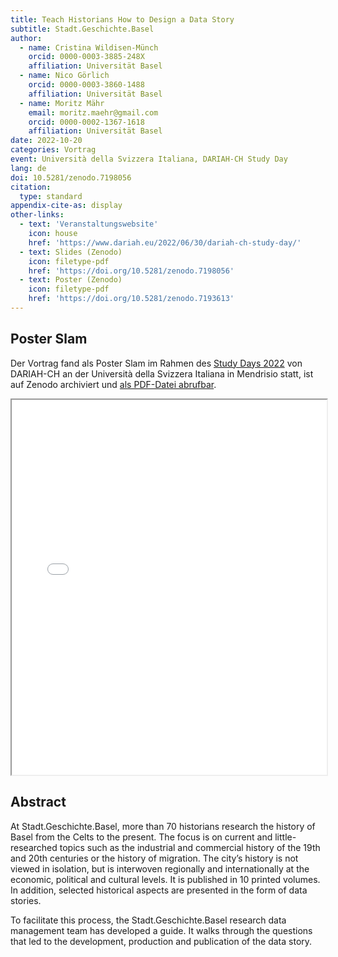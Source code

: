 ```yaml
---
title: Teach Historians How to Design a Data Story
subtitle: Stadt.Geschichte.Basel
author:
  - name: Cristina Wildisen-Münch
    orcid: 0000-0003-3885-248X
    affiliation: Universität Basel
  - name: Nico Görlich
    orcid: 0000-0003-3860-1488
    affiliation: Universität Basel
  - name: Moritz Mähr
    email: moritz.maehr@gmail.com
    orcid: 0000-0002-1367-1618
    affiliation: Universität Basel
date: 2022-10-20
categories: Vortrag
event: Università della Svizzera Italiana, DARIAH-CH Study Day
lang: de
doi: 10.5281/zenodo.7198056
citation:
  type: standard
appendix-cite-as: display
other-links:
  - text: 'Veranstaltungswebsite'
    icon: house
    href: 'https://www.dariah.eu/2022/06/30/dariah-ch-study-day/'
  - text: Slides (Zenodo)
    icon: filetype-pdf
    href: 'https://doi.org/10.5281/zenodo.7198056'
  - text: Poster (Zenodo)
    icon: filetype-pdf
    href: 'https://doi.org/10.5281/zenodo.7193613'
---
```


## Poster Slam

Der Vortrag fand als Poster Slam im Rahmen des [Study Days 2022](https://www.dariah.ch/study-day-2023/) von DARIAH-CH an der Università della Svizzera Italiana in Mendrisio statt, ist auf Zenodo archiviert und [als PDF-Datei abrufbar](https://doi.org/10.5281/zenodo.10003519).

::: {.callout-tip title="Präsentation anzeigen" icon="false" collapse="true"}

<iframe src="/assets/files/20221020-MuenchWildisen_Goerlich_Maehr-How_to_teach.pdf" width="100%" height="600px" loading="lazy" allowfullscreen title="Teach Historians How to Design a Data Story">

This browser does not support PDFs. Please download the PDF <a href="/assets/files/20221020-MuenchWildisen_Goerlich_Maehr-How_to_teach.pdf">download the PDF</a> to view it.

</iframe>
:::

## Abstract

At Stadt.Geschichte.Basel, more than 70 historians research the history of Basel from the Celts to the present. The focus is on current and little-researched topics such as the industrial and commercial history of the 19th and 20th centuries or the history of migration. The city's history is not viewed in isolation, but is interwoven regionally and internationally at the economic, political and cultural levels. It is published in 10 printed volumes. In addition, selected historical aspects are presented in the form of data stories.

To facilitate this process, the Stadt.Geschichte.Basel research data management team has developed a guide. It walks through the questions that led to the development, production and publication of the data story.
